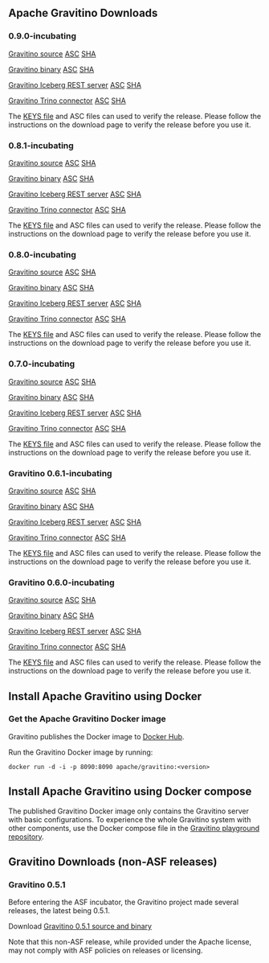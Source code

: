 ## Apache Gravitino Downloads

### 0.9.0-incubating

[Gravitino source](https://www.apache.org/dyn/closer.lua/incubator/gravitino/0.9.0-incubating/gravitino-0.9.0-incubating-src.tar.gz) [ASC](https://downloads.apache.org/incubator/gravitino/0.9.0-incubating/gravitino-0.9.0-incubating-src.tar.gz.asc) [SHA](https://downloads.apache.org/incubator/gravitino/0.9.0-incubating/gravitino-0.9.0-incubating-src.tar.gz.sha512)

[Gravitino binary](https://www.apache.org/dyn/closer.lua/incubator/gravitino/0.9.0-incubating/gravitino-0.9.0-incubating-bin.tar.gz) [ASC](https://downloads.apache.org/incubator/gravitino/0.9.0-incubating/gravitino-0.9.0-incubating-bin.tar.gz.asc) [SHA](https://downloads.apache.org/incubator/gravitino/0.9.0-incubating/gravitino-0.9.0-incubating-bin.tar.gz.sha512)

[Gravitino Iceberg REST server](https://www.apache.org/dyn/closer.lua/incubator/gravitino/0.9.0-incubating/gravitino-iceberg-rest-server-0.9.0-incubating-bin.tar.gz) [ASC](https://downloads.apache.org/incubator/gravitino/0.9.0-incubating/gravitino-iceberg-rest-server-0.9.0-incubating-bin.tar.gz.asc) [SHA](https://downloads.apache.org/incubator/gravitino/0.9.0-incubating/gravitino-iceberg-rest-server-0.9.0-incubating-bin.tar.gz.sha512)

[Gravitino Trino connector](https://www.apache.org/dyn/closer.lua/incubator/gravitino/0.9.0-incubating/gravitino-trino-connector-0.9.0-incubating.tar.gz) [ASC](https://downloads.apache.org/incubator/gravitino/0.9.0-incubating/gravitino-trino-connector-0.9.0-incubating.tar.gz.asc) [SHA](https://downloads.apache.org/incubator/gravitino/0.9.0-incubating/gravitino-trino-connector-0.9.0-incubating.tar.gz.sha512)

The [KEYS file](https://downloads.apache.org/incubator/gravitino/KEYS) and ASC files can used to verify the release. Please follow the instructions on the download page to verify the release before you use it.

### 0.8.1-incubating

[Gravitino source](https://www.apache.org/dyn/closer.lua/incubator/gravitino/0.8.1-incubating/gravitino-0.8.1-incubating-src.tar.gz) [ASC](https://downloads.apache.org/incubator/gravitino/0.8.1-incubating/gravitino-0.8.1-incubating-src.tar.gz.asc) [SHA](https://downloads.apache.org/incubator/gravitino/0.8.1-incubating/gravitino-0.8.1-incubating-src.tar.gz.sha512)

[Gravitino binary](https://www.apache.org/dyn/closer.lua/incubator/gravitino/0.8.1-incubating/gravitino-0.8.1-incubating-bin.tar.gz) [ASC](https://downloads.apache.org/incubator/gravitino/0.8.1-incubating/gravitino-0.8.1-incubating-bin.tar.gz.asc) [SHA](https://downloads.apache.org/incubator/gravitino/0.8.1-incubating/gravitino-0.8.1-incubating-bin.tar.gz.sha512)

[Gravitino Iceberg REST server](https://www.apache.org/dyn/closer.lua/incubator/gravitino/0.8.1-incubating/gravitino-iceberg-rest-server-0.8.1-incubating-bin.tar.gz) [ASC](https://downloads.apache.org/incubator/gravitino/0.8.1-incubating/gravitino-iceberg-rest-server-0.8.1-incubating-bin.tar.gz.asc) [SHA](https://downloads.apache.org/incubator/gravitino/0.8.1-incubating/gravitino-iceberg-rest-server-0.8.1-incubating-bin.tar.gz.sha512)

[Gravitino Trino connector](https://www.apache.org/dyn/closer.lua/incubator/gravitino/0.8.1-incubating/gravitino-trino-connector-0.8.1-incubating.tar.gz) [ASC](https://downloads.apache.org/incubator/gravitino/0.8.1-incubating/gravitino-trino-connector-0.8.1-incubating.tar.gz.asc) [SHA](https://downloads.apache.org/incubator/gravitino/0.8.1-incubating/gravitino-trino-connector-0.8.1-incubating.tar.gz.sha512)

The [KEYS file](https://downloads.apache.org/incubator/gravitino/KEYS) and ASC files can used to verify the release. Please follow the instructions on the download page to verify the release before you use it.

### 0.8.0-incubating

[Gravitino source](https://www.apache.org/dyn/closer.lua/incubator/gravitino/0.8.0-incubating/gravitino-0.8.0-incubating-src.tar.gz) [ASC](https://downloads.apache.org/incubator/gravitino/0.8.0-incubating/gravitino-0.8.0-incubating-src.tar.gz.asc) [SHA](https://downloads.apache.org/incubator/gravitino/0.8.0-incubating/gravitino-0.8.0-incubating-src.tar.gz.sha512)

[Gravitino binary](https://www.apache.org/dyn/closer.lua/incubator/gravitino/0.8.0-incubating/gravitino-0.8.0-incubating-bin.tar.gz) [ASC](https://downloads.apache.org/incubator/gravitino/0.8.0-incubating/gravitino-0.8.0-incubating-bin.tar.gz.asc) [SHA](https://downloads.apache.org/incubator/gravitino/0.8.0-incubating/gravitino-0.8.0-incubating-bin.tar.gz.sha512)

[Gravitino Iceberg REST server](https://www.apache.org/dyn/closer.lua/incubator/gravitino/0.8.0-incubating/gravitino-iceberg-rest-server-0.8.0-incubating-bin.tar.gz) [ASC](https://downloads.apache.org/incubator/gravitino/0.8.0-incubating/gravitino-iceberg-rest-server-0.8.0-incubating-bin.tar.gz.asc) [SHA](https://downloads.apache.org/incubator/gravitino/0.8.0-incubating/gravitino-iceberg-rest-server-0.8.0-incubating-bin.tar.gz.sha512)

[Gravitino Trino connector](https://www.apache.org/dyn/closer.lua/incubator/gravitino/0.8.0-incubating/gravitino-trino-connector-0.8.0-incubating.tar.gz) [ASC](https://downloads.apache.org/incubator/gravitino/0.8.0-incubating/gravitino-trino-connector-0.8.0-incubating.tar.gz.asc) [SHA](https://downloads.apache.org/incubator/gravitino/0.8.0-incubating/gravitino-trino-connector-0.8.0-incubating.tar.gz.sha512)

The [KEYS file](https://downloads.apache.org/incubator/gravitino/KEYS) and ASC files can used to verify the release. Please follow the instructions on the download page to verify the release before you use it.


### 0.7.0-incubating

[Gravitino source](https://www.apache.org/dyn/closer.lua/incubator/gravitino/0.7.0-incubating/gravitino-0.7.0-incubating-src.tar.gz) [ASC](https://downloads.apache.org/incubator/gravitino/0.7.0-incubating/gravitino-0.7.0-incubating-src.tar.gz.asc) [SHA](https://downloads.apache.org/incubator/gravitino/0.7.0-incubating/gravitino-0.7.0-incubating-src.tar.gz.sha512)

[Gravitino binary](https://www.apache.org/dyn/closer.lua/incubator/gravitino/0.7.0-incubating/gravitino-0.7.0-incubating-bin.tar.gz) [ASC](https://downloads.apache.org/incubator/gravitino/0.7.0-incubating/gravitino-0.7.0-incubating-bin.tar.gz.asc) [SHA](https://downloads.apache.org/incubator/gravitino/0.7.0-incubating/gravitino-0.7.0-incubating-bin.tar.gz.sha512)

[Gravitino Iceberg REST server](https://www.apache.org/dyn/closer.lua/incubator/gravitino/0.7.0-incubating/gravitino-iceberg-rest-server-0.7.0-incubating-bin.tar.gz) [ASC](https://downloads.apache.org/incubator/gravitino/0.7.0-incubating/gravitino-iceberg-rest-server-0.7.0-incubating-bin.tar.gz.asc) [SHA](https://downloads.apache.org/incubator/gravitino/0.7.0-incubating/gravitino-iceberg-rest-server-0.7.0-incubating-bin.tar.gz.sha512)

[Gravitino Trino connector](https://www.apache.org/dyn/closer.lua/incubator/gravitino/0.7.0-incubating/gravitino-trino-connector-0.7.0-incubating.tar.gz) [ASC](https://downloads.apache.org/incubator/gravitino/0.7.0-incubating/gravitino-trino-connector-0.7.0-incubating.tar.gz.asc) [SHA](https://downloads.apache.org/incubator/gravitino/0.7.0-incubating/gravitino-trino-connector-0.7.0-incubating.tar.gz.sha512)

The [KEYS file](https://downloads.apache.org/incubator/gravitino/KEYS) and ASC files can used to verify the release. Please follow the instructions on the download page to verify the release before you use it.


### Gravitino 0.6.1-incubating

[Gravitino source](https://www.apache.org/dyn/closer.lua/incubator/gravitino/0.6.1-incubating/gravitino-0.6.1-incubating-src.tar.gz) [ASC](https://downloads.apache.org/incubator/gravitino/0.6.1-incubating/gravitino-0.6.1-incubating-src.tar.gz.asc) [SHA](https://downloads.apache.org/incubator/gravitino/0.6.1-incubating/gravitino-0.6.1-incubating-src.tar.gz.sha512)

[Gravitino binary](https://www.apache.org/dyn/closer.lua/incubator/gravitino/0.6.1-incubating/gravitino-0.6.1-incubating-bin.tar.gz) [ASC](https://downloads.apache.org/incubator/gravitino/0.6.1-incubating/gravitino-0.6.1-incubating-bin.tar.gz.asc) [SHA](https://downloads.apache.org/incubator/gravitino/0.6.1-incubating/gravitino-0.6.1-incubating-bin.tar.gz.sha512)

[Gravitino Iceberg REST server](https://www.apache.org/dyn/closer.lua/incubator/gravitino/0.6.1-incubating/gravitino-iceberg-rest-server-0.6.1-incubating-bin.tar.gz) [ASC](https://downloads.apache.org/incubator/gravitino/0.6.1-incubating/gravitino-iceberg-rest-server-0.6.1-incubating-bin.tar.gz.asc) [SHA](https://downloads.apache.org/incubator/gravitino/0.6.1-incubating/gravitino-iceberg-rest-server-0.6.1-incubating-bin.tar.gz.sha512)

[Gravitino Trino connector](https://www.apache.org/dyn/closer.lua/incubator/gravitino/0.6.1-incubating/gravitino-trino-connector-0.6.1-incubating.tar.gz) [ASC](https://downloads.apache.org/incubator/gravitino/0.6.1-incubating/gravitino-trino-connector-0.6.1-incubating.tar.gz.asc) [SHA](https://downloads.apache.org/incubator/gravitino/0.6.1-incubating/gravitino-trino-connector-0.6.1-incubating.tar.gz.sha512)

The [KEYS file](https://downloads.apache.org/incubator/gravitino/KEYS) and ASC files can used to verify the release. Please follow the instructions on the download page to verify the release before you use it.

### Gravitino 0.6.0-incubating

[Gravitino source](https://www.apache.org/dyn/closer.lua/incubator/gravitino/0.6.0-incubating/gravitino-0.6.0-incubating-src.tar.gz) [ASC](https://downloads.apache.org/incubator/gravitino/0.6.0-incubating/gravitino-0.6.0-incubating-src.tar.gz.asc) [SHA](https://downloads.apache.org/incubator/gravitino/0.6.0-incubating/gravitino-0.6.0-incubating-src.tar.gz.sha512)

[Gravitino binary](https://www.apache.org/dyn/closer.lua/incubator/gravitino/0.6.0-incubating/gravitino-0.6.0-incubating-bin.tar.gz) [ASC](https://downloads.apache.org/incubator/gravitino/0.6.0-incubating/gravitino-0.6.0-incubating-bin.tar.gz.asc) [SHA](https://downloads.apache.org/incubator/gravitino/0.6.0-incubating/gravitino-0.6.0-incubating-bin.tar.gz.sha512)

[Gravitino Iceberg REST server](https://www.apache.org/dyn/closer.lua/incubator/gravitino/0.6.0-incubating/gravitino-iceberg-rest-server-0.6.0-incubating-bin.tar.gz) [ASC](https://downloads.apache.org/incubator/gravitino/0.6.0-incubating/gravitino-iceberg-rest-server-0.6.0-incubating-bin.tar.gz.asc) [SHA](https://downloads.apache.org/incubator/gravitino/0.6.0-incubating/gravitino-iceberg-rest-server-0.6.0-incubating-bin.tar.gz.sha512)

[Gravitino Trino connector](https://www.apache.org/dyn/closer.lua/incubator/gravitino/0.6.0-incubating/gravitino-trino-connector-0.6.0-incubating.tar.gz) [ASC](https://downloads.apache.org/incubator/gravitino/0.6.0-incubating/gravitino-trino-connector-0.6.0-incubating.tar.gz.asc) [SHA](https://downloads.apache.org/incubator/gravitino/0.6.0-incubating/gravitino-trino-connector-0.6.0-incubating.tar.gz.sha512)

The [KEYS file](https://downloads.apache.org/incubator/gravitino/KEYS) and ASC files can used to verify the release. Please follow the instructions on the download page to verify the release before you use it.

## Install Apache Gravitino using Docker

### Get the Apache Gravitino Docker image

Gravitino publishes the Docker image to [Docker Hub](https://hub.docker.com/r/apache/gravitino/tags).

Run the Gravitino Docker image by running:

```shell
docker run -d -i -p 8090:8090 apache/gravitino:<version>
```

## Install Apache Gravitino using Docker compose

The published Gravitino Docker image only contains the Gravitino server with basic configurations. To experience the whole Gravitino system with other components, use the Docker compose file in the [Gravitino playground repository](https://github.com/apache/gravitino-playground).

## Gravitino Downloads (non-ASF releases)

### Gravitino 0.5.1

Before entering the ASF incubator, the Gravitino project made several releases, the latest being 0.5.1.

Download [Gravitino 0.5.1 source and binary](https://github.com/apache/gravitino/releases/tag/v0.5.1)

Note that this non-ASF release, while provided under the Apache license, may not comply with ASF policies on releases or licensing.
